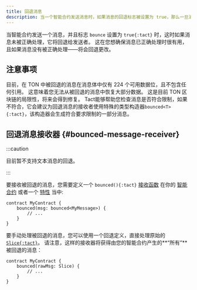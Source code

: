 ```yaml
---
title: 回退消息
description: 当一个智能合约发送消息时，如果消息的回退标志被设置为 true，那么一旦消息未被正确处理，它将回退给发送者。
---
```


当智能合约发送一个消息，并且标志 `bounce` 设置为 `true{:tact}` 时，这时如果消息未被正确处理，它将回退给发送者。 这在您想确保消息已正确处理时很有用，且如果消息没有被正确处理——将会回退更改。

## 注意事项

目前，在 TON 中被回退的消息在消息体中仅有 224 个可用数据位，且不包含任何引用。 这意味着您无法从被回退的消息中恢复大部分数据。 这是目前 TON 区块链的局限性，将来会得到修复。 Tact能够帮助您检查消息是否符合限制，如果不符合，它会建议为回退消息的接收者使用特殊的类型构造器`bounced<T>{:tact}`，该构造器会生成符合要求限制的一部分消息。

## 回退消息接收器 {#bounced-message-receiver}

:::caution

  目前暂不支持文本消息的回退。

:::

要接收被回退的消息，您需要定义一个 `bounced(){:tact}` [接收函数](/zh-cn/book/contracts#receiver-functions) 在你的 [智能合约](/zh-cn/book/contracts) 或者一个 [特性](/zh-cn/book/types#traits) 当中:

```tact {2-4}
contract MyContract {
    bounced(msg: bounced<MyMessage>) {
        // ...
    }
}
```

要手动处理被回退的消息，您可以使用一个回退定义，直接处理原始的 [`Slice{:tact}`](/zh-cn/book/cells#slices)。 请注意，这样的接收器将获得由您的智能合约产生的**“所有”**被回退的消息：

```tact /rawMsg: Slice/
contract MyContract {
    bounced(rawMsg: Slice) {
        // ...
    }
}
```
